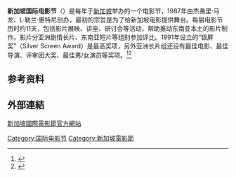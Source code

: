 {{expand|time=2016-09-27T03:49:11+00:00}}
{{Infobox film festival
| name = 新加坡國際電影節<br>Singapore International Film Festival
| logo = Singapore Internatinal Film Festival logo.svg
| logo_size = 150px
| image = 
| image_size = 200px
| caption =
| number = 
| location = {{SIN}}
| founded = 1987年
| awards = 銀屏獎
| language =
| website = {{URL|http://sgiff.com}}
}}
'''新加坡国际电影节'''（{{lang-en|'''Singapore International Film Festival'''}}）是每年于[[新加坡|新加坡]]举办的一个电影节，1987年由杰弗里·马龙、L·勒兰·惠特尼创办，最初的宗旨是为了给新加坡电影提供舞台。每届电影节历时约11天，包括影片展映、讲座、研讨会等活动，帮助推动东南亚本土的影片制作。影片分亚洲剧情长片、东南亚短片等组别参加评比。1991年设立的“银屏奖”（Silver Screen Award）是最高奖项，另外亚洲长片组还设有最佳电影、最佳导演、评审团大奖、最佳男/女演员等奖项。<ref>{{cite web|url=https://sgiff.com/about-the-festival/|title=About the Festival|publisher=|access-date=2019-09-15|archive-date=2021-01-16|archive-url=https://web.archive.org/web/20210116050016/https://www.sgiff.com/about-the-festival/|dead-url=no}}</ref><ref>{{cite web|url=http://www.asean168.com/a/20141104/65085.html|title=新加坡国际电影节_东盟网|website=www.asean168.com|access-date=2016-09-27|archive-url=https://web.archive.org/web/20170222070921/http://www.asean168.com/a/20141104/65085.html|archive-date=2017-02-22|dead-url=yes}}</ref>

==参考资料==
{{reflist}}
{{DEFAULTSORT:Singapore International Film Festival}}
==外部連結==
[https://sgiff.com/ 新加坡國際電影節官方網站] {{Wayback|url=https://sgiff.com/ |date=20210119050827 }}{{en}}

[[Category:国际电影节|Category:国际电影节]]
[[Category:新加坡電影節|Category:新加坡電影節]]